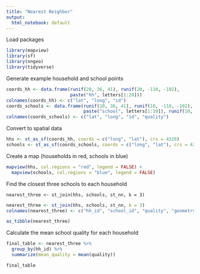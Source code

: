 ```yaml
---
title: "Nearest Neighbor"
output:
  html_notebook: default
---
```


Load packages
```r
library(mapview)
library(sf)
library(nngeo)
library(tidyverse)
```

Generate example household and school points 
```r
coords_hh <- data.frame(runif(20, 36, 41), runif(20, -110, -102), 
                        paste("hh", letters[1:20]))
colnames(coords_hh) <- c("lat", "long", "id")
coords_schools <- data.frame(runif(10, 36, 41), runif(10, -110, -102), 
                             paste("school", letters[1:10]), runif(10, 0, 100))
colnames(coords_schools) <- c("lat", "long", "id", "quality")
```

Convert to spatial data
```r
hhs <- st_as_sf(coords_hh, coords = c("long", "lat"), crs = 4326)
schools <- st_as_sf(coords_schools, coords = c("long", "lat"), crs = 4326)
```

Create a map (households in red, schools in blue)
```r
mapview(hhs, col.regions = "red", legend = FALSE) +
  mapview(schools, col.regions = "blue", legend = FALSE)
```

Find the closest three schools to each household

`nearest_three <- st_join(hhs, schools, st_nn, k = 3)`

```r
nearest_three <- st_join(hhs, schools, st_nn, k = 3)
colnames(nearest_three) <- c("hh_id", "school_id", "quality", "geometry")

as_tibble(nearest_three)
```

Calculate the mean school quality for each household
```r
final_table <- nearest_three %>%
  group_by(hh_id) %>%
  summarize(mean_quality = mean(quality))

final_table
```



